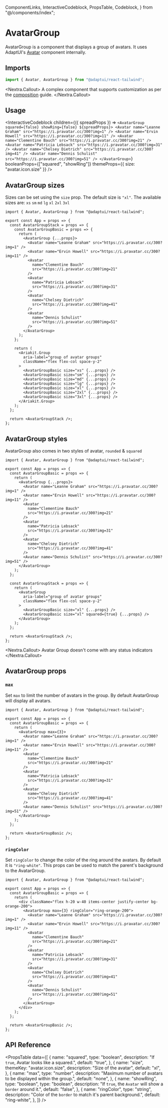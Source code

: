   ComponentLinks,
  InteractiveCodeblock,
  PropsTable,
  Codeblock,
} from "@/components/index";

# AvatarGroup

AvatarGroup is a component that displays a group of avatars. It uses AdaptUI's
[Avatar](/docs/components/primitives/avatar) component internally.

<ComponentLinks
  github="avatar-group"
  theme="avatar"
  story="primitives-avatargroup"
/>

## Imports

```js
import { Avatar, AvatarGroup } from "@adaptui/react-tailwind";
```

<Nextra.Callout>
  A complex component that supports customization as per the
  [composition](/docs/composition) guide.
</Nextra.Callout>

## Usage

<InteractiveCodeblock
  children={({ spreadProps }) => `
<AvatarGroup squared={false} showRing={false} ${spreadProps}>
  <Avatar name="Leanne Graham" src="https://i.pravatar.cc/300?img=1" />
  <Avatar name="Ervin Howell" src="https://i.pravatar.cc/300?img=11" />
  <Avatar name="Clementine Bauch" src="https://i.pravatar.cc/300?img=21" />
  <Avatar name="Patricia Lebsack" src="https://i.pravatar.cc/300?img=31" />
  <Avatar name="Chelsey Dietrich" src="https://i.pravatar.cc/300?img=41" />
  <Avatar name="Dennis Schulist" src="https://i.pravatar.cc/300?img=51" />
</AvatarGroup>
`}
  booleanProps={["squared", "showRing"]}
  themeProps={{ size: "avatar.icon.size" }}
/>

## AvatarGroup sizes

Sizes can be set using the `size` prop. The default size is `"xl"`. The
available sizes are: `xs` `sm` `md` `lg` `xl` `2xl` `3xl`

<Codeblock live noInline>

```
import { Avatar, AvatarGroup } from "@adaptui/react-tailwind";

export const App = props => {
  const AvatarGroupStack = props => {
    const AvatarGroupBasic = props => {
      return (
        <AvatarGroup {...props}>
          <Avatar name="Leanne Graham" src="https://i.pravatar.cc/300?img=1" />
          <Avatar name="Ervin Howell" src="https://i.pravatar.cc/300?img=11" />
          <Avatar
            name="Clementine Bauch"
            src="https://i.pravatar.cc/300?img=21"
          />
          <Avatar
            name="Patricia Lebsack"
            src="https://i.pravatar.cc/300?img=31"
          />
          <Avatar
            name="Chelsey Dietrich"
            src="https://i.pravatar.cc/300?img=41"
          />
          <Avatar
            name="Dennis Schulist"
            src="https://i.pravatar.cc/300?img=51"
          />
        </AvatarGroup>
      );
    };

    return (
      <Ariakit.Group
        aria-label="group of avatar groups"
        className="flex flex-col space-y-2"
      >
        <AvatarGroupBasic size="xs" {...props} />
        <AvatarGroupBasic size="sm" {...props} />
        <AvatarGroupBasic size="md" {...props} />
        <AvatarGroupBasic size="lg" {...props} />
        <AvatarGroupBasic size="xl" {...props} />
        <AvatarGroupBasic size="2xl" {...props} />
        <AvatarGroupBasic size="3xl" {...props} />
      </Ariakit.Group>
    );
  };

  return <AvatarGroupStack />;
};
```

</Codeblock>

## AvatarGroup styles

AvatarGroup also comes in two styles of avatar, `rounded` & `squared`

<Codeblock live noInline>

```
import { Avatar, AvatarGroup } from "@adaptui/react-tailwind";

export const App = props => {
  const AvatarGroupBasic = props => {
    return (
      <AvatarGroup {...props}>
        <Avatar name="Leanne Graham" src="https://i.pravatar.cc/300?img=1" />
        <Avatar name="Ervin Howell" src="https://i.pravatar.cc/300?img=11" />
        <Avatar
          name="Clementine Bauch"
          src="https://i.pravatar.cc/300?img=21"
        />
        <Avatar
          name="Patricia Lebsack"
          src="https://i.pravatar.cc/300?img=31"
        />
        <Avatar
          name="Chelsey Dietrich"
          src="https://i.pravatar.cc/300?img=41"
        />
        <Avatar name="Dennis Schulist" src="https://i.pravatar.cc/300?img=51" />
      </AvatarGroup>
    );
  };

  const AvatarGroupStack = props => {
    return (
      <AvatarGroup
        aria-label="group of avatar groups"
        className="flex flex-col space-y-2"
      >
        <AvatarGroupBasic size="xl" {...props} />
        <AvatarGroupBasic size="xl" squared={true} {...props} />
      </AvatarGroup>
    );
  };

  return <AvatarGroupStack />;
};
```

</Codeblock>

<Nextra.Callout>
  Avatar Group doesn't come with any status indicators
</Nextra.Callout>

## AvatarGroup props

### `max`

Set `max` to limit the number of avatars in the group. By default AvatarGroup
will display all avatars.

<Codeblock live noInline>

```
import { Avatar, AvatarGroup } from "@adaptui/react-tailwind";

export const App = props => {
  const AvatarGroupBasic = props => {
    return (
      <AvatarGroup max={3}>
        <Avatar name="Leanne Graham" src="https://i.pravatar.cc/300?img=1" />
        <Avatar name="Ervin Howell" src="https://i.pravatar.cc/300?img=11" />
        <Avatar
          name="Clementine Bauch"
          src="https://i.pravatar.cc/300?img=21"
        />
        <Avatar
          name="Patricia Lebsack"
          src="https://i.pravatar.cc/300?img=31"
        />
        <Avatar
          name="Chelsey Dietrich"
          src="https://i.pravatar.cc/300?img=41"
        />
        <Avatar name="Dennis Schulist" src="https://i.pravatar.cc/300?img=51" />
      </AvatarGroup>
    );
  };

  return <AvatarGroupBasic />;
};
```

</Codeblock>

### `ringColor`

Set `ringColor` to change the color of the ring around the avatars. By default
it is `"ring-white"`. This props can be used to match the parent's background to
the AvatarGroup.

<Codeblock live noInline>

```
import { Avatar, AvatarGroup } from "@adaptui/react-tailwind";

export const App = props => {
  const AvatarGroupBasic = props => {
    return (
      <div className="flex h-20 w-40 items-center justify-center bg-orange-200">
        <AvatarGroup max={3} ringColor="ring-orange-200">
          <Avatar name="Leanne Graham" src="https://i.pravatar.cc/300?img=1" />
          <Avatar name="Ervin Howell" src="https://i.pravatar.cc/300?img=11" />
          <Avatar
            name="Clementine Bauch"
            src="https://i.pravatar.cc/300?img=21"
          />
          <Avatar
            name="Patricia Lebsack"
            src="https://i.pravatar.cc/300?img=31"
          />
          <Avatar
            name="Chelsey Dietrich"
            src="https://i.pravatar.cc/300?img=41"
          />
          <Avatar
            name="Dennis Schulist"
            src="https://i.pravatar.cc/300?img=51"
          />
        </AvatarGroup>
      </div>
    );
  };

  return <AvatarGroupBasic />;
};
```

</Codeblock>

## API Reference

<PropsTable
  data={[
    {
      name: "squared",
      type: "boolean",
      description: "If `true`, Avatar looks like a squared.",
      default: "true",
    },
    {
      name: "size",
      themeKey: "avatar.icon.size",
      description: "Size of the avatar",
      default: "xl",
    },
    {
      name: "max",
      type: "number",
      description:
        "Maximum number of avatars to be displayed within the group.",
      default: "none",
    },
    {
      name: "showRing",
      type: "boolean",
      type: "boolean",
      description: "If `true`, the `Avatar` will show a `border` around it.",
      default: "false",
    },
    {
      name: "ringColor",
      type: "string",
      description: "Color of the `border` to match it's parent background.",
      default: "ring-white",
    },
  ]}
/>
```
